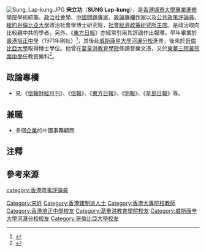 [[File:Sung_Lap-kung.JPG|thumb]]
'''宋立功'''（'''SUNG Lap-kung'''），是[[香港城市大學專業進修學院|香港城市大學專業進修學院]]學術統籌、[[政治社會學|政治社會學]]、[[中國問題|中國問題]][[專家|專家]]、[[政論|政論]][[專欄作家|專欄作家]]以及[[公共政策|公共政策]][[評論員|評論員]]、[[紐約|紐約]][[哥倫比亞大學|哥倫比亞大學]]政治社會學博士研究班，[[社會經濟政策研究所|社會經濟政策研究所]][[主席|主席]]。是政治取向比較親中共的學者。另外，《[[東方日報_(香港)|東方日報]]》亦經常引用其評論作出報導。早年畢業於[[香港培正中學|香港培正中學]]（1971年剛社）<ref name="九月份月會通告">{{Cite web |url=http://www.puiching.org/wp-content/uploads/2017/11/2017110112323384.pdf |title=香港培正同學會《九月份月會通告》 |accessdate=2017-12-04 |archive-date=2017-12-04 |archive-url=https://web.archive.org/web/20171204171119/http://www.puiching.org/wp-content/uploads/2017/11/2017110112323384.pdf |dead-url=no }}</ref>{{noteTag|資料出自香港培正同學會於2017年8月7日發出的〈九月份月會通告-更新〉。通告內容提及宋立功學長在2017年9月6日主講題為《特區新政府面對新挑戰》的專題講座。}}，其後赴[[威斯康星大學河瀑分校|威斯康星大學河瀑分校]]進修，後來於[[哥倫比亞大學|哥倫比亞大學]]取得博士學位。他曾在[[葛量洪教育學院|葛量洪教育學院]]修讀音樂文憑，又於[[東華三院黃笏南中學|東華三院黃笏南中學]]任教音樂科<ref>{{cite news |url=http://orientaldaily.on.cc/cnt/news/20110220/00176_097.html |title=探射燈：敢言宋立功真理寶劍斬妖 |newspaper=[[東方日報_(香港)|東方日報]] |date=2011年2月20日 |accessdate=2017年12月4日 |archive-date=2019年11月10日 |archive-url=https://web.archive.org/web/20191110232756/https://orientaldaily.on.cc/cnt/news/20110220/00176_097.html |dead-url=no }}</ref>。

==政論專欄==
*見:《[[信報財經月刊|信報財經月刊]]》、《[[信報|信報]]》、《[[東方日報|東方日報]]》、《[[明報|明報]]》、《[[星島日報|星島日報]]》等。

==兼職==
*多個[[企業|企業]]的中國事務顧問

==注釋==
{{noteFoot}}

==參考來源==
{{reflist}}

{{DEFAULTSORT:Sung}}

[[Category:宋姓|Category:宋姓]]
[[Category:香港建制派人士|Category:香港建制派人士]]
[[category:香港時事評論員|category:香港時事評論員]]
[[Category:香港大專院校教師|Category:香港大專院校教師]]
[[Category:香港培正中學校友|Category:香港培正中學校友]]
[[Category:葛量洪教育學院校友|Category:葛量洪教育學院校友]]
[[Category:威斯康辛大學河瀑分校校友|Category:威斯康辛大學河瀑分校校友]]
[[Category:哥倫比亞大學校友|Category:哥倫比亞大學校友]]